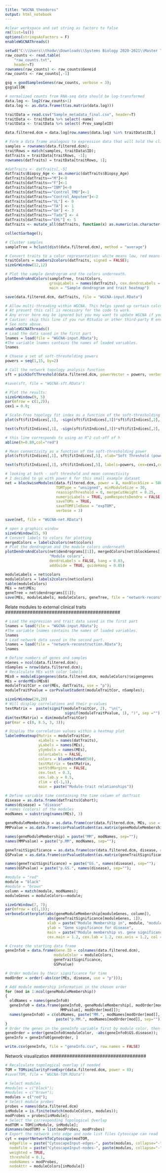 ---
title: "WGCNA theodoros"
output: html_notebook
---

```{r}
#clear workspace and set string as factors to false
rm(list=ls())
options(stringsAsFactors = F)
enableWGCNAThreads()
```

```{r}
setwd("C:\\Users\\thodw\\Downloads\\Systems Biology 2020-2021\\Master Thesis\\DESeq2 output dataset")
raw_counts <- read.table(
    "raw_counts.txt", 
    header=T)
rownames(raw_counts) <- raw_counts$Geneid
raw_counts <- raw_counts[,-1]
```

```{r}
gsg = goodSamplesGenes(raw_counts, verbose = 3);
gsg$allOK
```

```{r}
# normalized counts from RNA-seq data should be log-transformed
data.log <- log2(raw_counts+1)
data.log <- as.data.frame(t(as.matrix(data.log)))
```

```{r}
traitData = read.csv("Sample_metadata_final.csv", header=T)
traitData <- traitData %>% select(-name)
traitData <- traitData %>% select(-Prev_sampleID)

data.filtered.dcm = data.log[row.names(data.log) %in% traitData$ID,]

# Form a data frame analogous to expression data that will hold the clinical traits.
samples = rownames(data.filtered.dcm);
traitRows = match(samples, traitData$ID);
datTraits = traitData[traitRows, -1];
rownames(datTraits) = traitData[traitRows, 1];

#datTraits <- datTraits[,-5]
datTraits$Biopsy_Age <- as.numeric(datTraits$Biopsy_Age)
datTraits[datTraits=="M"]<-0
datTraits[datTraits=="F"]<-1
datTraits[datTraits=="IBM"]<-0
datTraits[datTraits=="Control_TMD"]<-1
datTraits[datTraits=="Control_Amputee"]<-2
datTraits[datTraits=="VL"] <- 0
datTraits[datTraits=="TA"] <- 1
datTraits[datTraits=="Gm"] <- 3
datTraits[datTraits=="Tadx"] <- 4
datTraits[datTraits=="EHL"] <- 5
datTraits <- mutate_all(datTraits, function(x) as.numeric(as.character(x)))

collectGarbage();
```

```{r}
# Cluster samples
sampleTree = hclust(dist(data.filtered.dcm), method = "average")

# Convert traits to a color representation: white means low, red means high, grey means missing entry
traitColors = numbers2colors(datTraits, signed = FALSE);
sizeGrWindow(12,12)

# Plot the sample dendrogram and the colors underneath.
plotDendroAndColors(sampleTree, traitColors,
                    groupLabels = names(datTraits), cex.dendroLabels = 0.5, 
                    main = "Sample dendrogram and trait heatmap")
```
```{r}
save(data.filtered.dcm, datTraits, file = "WGCNA-input.RData")
```

```{r}
# Allow multi-threading within WGCNA. This helps speed up certain calculations.
# At present this call is necessary for the code to work.
# Any error here may be ignored but you may want to update WGCNA if you see one.
# Caution: skip this line if you run RStudio or other third-party R environments. 
# See note above.
enableWGCNAThreads()
# Load the data saved in the first part
lnames = load(file = "WGCNA-input.RData");
#The variable lnames contains the names of loaded variables.
lnames
```

```{r}
# Choose a set of soft-thresholding powers
powers = seq(1,15, by=2)

# Call the network topology analysis function
sft = pickSoftThreshold(data.filtered.dcm, powerVector = powers, verbose = 5)

#save(sft, file = "WGCNA-sft.RData")

# Plot the results:
sizeGrWindow(9, 5)
par(mfrow = c(1,2));
cex1 = 0.9;

# Scale-free topology fit index as a function of the soft-thresholding power
plot(sft$fitIndices[,1], -sign(sft$fitIndices[,3])*sft$fitIndices[,2], xlab="Soft Threshold (power)",ylab="Scale Free Topology Model Fit,signed R^2",type="n", main = paste("Scale independence"));

text(sft$fitIndices[,1], -sign(sft$fitIndices[,3])*sft$fitIndices[,2], labels=powers,cex=cex1,col="red");

# this line corresponds to using an R^2 cut-off of h
abline(h=0.80,col="red")

# Mean connectivity as a function of the soft-thresholding power
plot(sft$fitIndices[,1], sft$fitIndices[,5], xlab="Soft Threshold (power)",ylab="Mean Connectivity", type="n", main = paste("Mean connectivity"))

text(sft$fitIndices[,1], sft$fitIndices[,5], labels=powers, cex=cex1,col="red")
```

```{r}
# looking at both - soft threshold and mean connectivity 
# I decided to go with power 6 for this small example dataset
net = blockwiseModules(data.filtered.dcm, power = 8, maxBlockSize = 5000, 
                       TOMType = "unsigned", minModuleSize = 30,
                       reassignThreshold = 0, mergeCutHeight = 0.25,
                       numericLabels = TRUE, pamRespectsDendro = FALSE,
                       saveTOMs = TRUE,
                       saveTOMFileBase = "expTOM", 
                       verbose = 3)

save(net, file = "WGCNA-net.RData")

```

```{r}
# open a graphics window
sizeGrWindow(15, 9)
# Convert labels to colors for plotting
mergedColors = labels2colors(net$colors)
# Plot the dendrogram and the module colors underneath
plotDendroAndColors(net$dendrograms[[1]], mergedColors[net$blockGenes[[1]]],
                    "Module colors",
                    dendroLabels = FALSE, hang = 0.03,
                    addGuide = TRUE, guideHang = 0.05)
```
```{r}
moduleLabels = net$colors
moduleColors = labels2colors(net$colors)
table(moduleColors)
MEs = net$MEs;
geneTree = net$dendrograms[[1]];
save(MEs, moduleLabels, moduleColors, geneTree, file = "network-reconstruction.RData")
```

##########################################
Relate modules to external clinical traits
##########################################

```{r}
# Load the expression and trait data saved in the first part
lnames = load(file = "WGCNA-input.RData");
#The variable lnames contains the names of loaded variables.
lnames
# Load network data saved in the second part.
lnames = load(file = "network-reconstruction.RData");
lnames
```

```{r}
# Define numbers of genes and samples
nGenes = ncol(data.filtered.dcm);
nSamples = nrow(data.filtered.dcm);
# Recalculate MEs with color labels
MEs0 = moduleEigengenes(data.filtered.dcm, moduleColors)$eigengenes
MEs = orderMEs(MEs0)
moduleTraitCor = cor(MEs, datTraits, use = "p");
moduleTraitPvalue = corPvalueStudent(moduleTraitCor, nSamples);
```

```{r}
sizeGrWindow(20,20)
# Will display correlations and their p-values
textMatrix =  paste(signif(moduleTraitCor, 2), "\n(",
                           signif(moduleTraitPvalue, 1), ")", sep ="");
dim(textMatrix) = dim(moduleTraitCor)
par(mar = c(8, 8.5, 3, 3));

# Display the correlation values within a heatmap plot
labeledHeatmap(Matrix = moduleTraitCor,
               xLabels = names(datTraits),
               yLabels = names(MEs),
               ySymbols = names(MEs),
               colorLabels = FALSE,
               colors = blueWhiteRed(50),
               textMatrix = textMatrix,
               setStdMargins = FALSE,
               cex.text = 0.3,
               cex.lab.y = 0.5,
               zlim = c(-1,1),
               main = paste("Module-trait relationships"))
```

```{r}
# Define variable time containing the time column of datTrait
disease = as.data.frame(datTraits$Cohort);
names(disease) = "disease"
# names (colors) of the modules
modNames = substring(names(MEs), 3)

geneModuleMembership = as.data.frame(cor(data.filtered.dcm, MEs, use = "p"));
MMPvalue = as.data.frame(corPvalueStudent(as.matrix(geneModuleMembership), nSamples));

names(geneModuleMembership) = paste("MM", modNames, sep="");
names(MMPvalue) = paste("p.MM", modNames, sep="");

geneTraitSignificance = as.data.frame(cor(data.filtered.dcm, disease, use = "p"));
GSPvalue = as.data.frame(corPvalueStudent(as.matrix(geneTraitSignificance), nSamples));

names(geneTraitSignificance) = paste("GS.", names(disease), sep="");
names(GSPvalue) = paste("p.GS.", names(disease), sep="");
```

```{r}
#module = "red"
module = "black"
#module = "brown"
column = match(module, modNames);
moduleGenes = moduleColors==module;

sizeGrWindow(7, 7);
par(mfrow = c(1,1));
verboseScatterplot(abs(geneModuleMembership[moduleGenes, column]),
                   abs(geneTraitSignificance[moduleGenes, 1]),
                   xlab = paste("Module Membership in", module, "module"),
                   ylab = "Gene significance for disease",
                   main = paste("Module membership vs. gene significance\n"),
                   cex.main = 1.2, cex.lab = 1.2, cex.axis = 1.2, col = module)
```

```{r}
# Create the starting data frame
geneInfo0 = data.frame(Gene.ID = colnames(data.filtered.dcm),
                      moduleColor = moduleColors,
                      geneTraitSignificance,
                      GSPvalue)

# Order modules by their significance for time
modOrder = order(-abs(cor(MEs, disease, use = "p")));

# Add module membership information in the chosen order
for (mod in 1:ncol(geneModuleMembership))
{
  oldNames = names(geneInfo0)
  geneInfo0 = data.frame(geneInfo0, geneModuleMembership[, modOrder[mod]], 
                         MMPvalue[, modOrder[mod]]);
  names(geneInfo0) = c(oldNames, paste("MM.", modNames[modOrder[mod]], sep=""),
                       paste("p.MM.", modNames[modOrder[mod]], sep=""))
}
# Order the genes in the geneInfo variable first by module color, then by geneTraitSignificance
geneOrder = order(geneInfo0$moduleColor, -abs(geneInfo0$GS.disease));
geneInfo = geneInfo0[geneOrder, ]
```

```{r}
write.csv(geneInfo, file = "geneInfo.csv", row.names = FALSE)
```


###################################
Network visualization 
###################################


```{r}
# Recalculate topological overlap if needed
TOM = TOMsimilarityFromExpr(data.filtered.dcm, power = 8);
#save(TOM, file = "WGCNA-TOM.RData")

# Select modules
#modules = c("black");
#modules = c("brown");
modules = c("red");
# Select module probes
probes = names(data.filtered.dcm)
inModule = is.finite(match(moduleColors, modules));
modProbes = probes[inModule];
# Select the corresponding Topological Overlap
modTOM = TOM[inModule, inModule];
dimnames(modTOM) = list(modProbes, modProbes)
# Export the network into edge and node list files Cytoscape can read
cyt = exportNetworkToCytoscape(modTOM,
  edgeFile = paste("CytoscapeInput-edges-", paste(modules, collapse="-"), ".txt", sep=""),
  nodeFile = paste("CytoscapeInput-nodes-", paste(modules, collapse="-"), ".txt", sep=""),
  weighted = TRUE,
  threshold = 0.1,
  nodeNames = modProbes,
  nodeAttr = moduleColors[inModule])
```


















